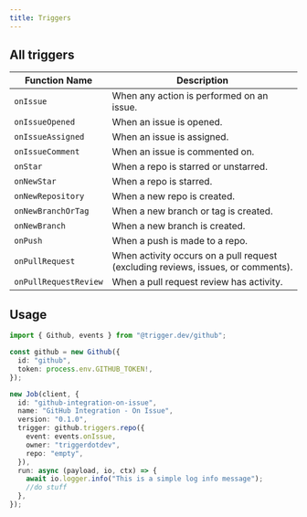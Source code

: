 ```yaml
---
title: Triggers
---
```


## All triggers

| Function Name         | Description                                                                      |
| --------------------- | -------------------------------------------------------------------------------- |
| `onIssue`             | When any action is performed on an issue.                                        |
| `onIssueOpened`       | When an issue is opened.                                                         |
| `onIssueAssigned`     | When an issue is assigned.                                                       |
| `onIssueComment`      | When an issue is commented on.                                                   |
| `onStar`              | When a repo is starred or unstarred.                                             |
| `onNewStar`           | When a repo is starred.                                                          |
| `onNewRepository`     | When a new repo is created.                                                      |
| `onNewBranchOrTag`    | When a new branch or tag is created.                                             |
| `onNewBranch`         | When a new branch is created.                                                    |
| `onPush`              | When a push is made to a repo.                                                   |
| `onPullRequest`       | When activity occurs on a pull request (excluding reviews, issues, or comments). |
| `onPullRequestReview` | When a pull request review has activity.                                         |

## Usage

```ts
import { Github, events } from "@trigger.dev/github";

const github = new Github({
  id: "github",
  token: process.env.GITHUB_TOKEN!,
});

new Job(client, {
  id: "github-integration-on-issue",
  name: "GitHub Integration - On Issue",
  version: "0.1.0",
  trigger: github.triggers.repo({
    event: events.onIssue,
    owner: "triggerdotdev",
    repo: "empty",
  }),
  run: async (payload, io, ctx) => {
    await io.logger.info("This is a simple log info message");
    //do stuff
  },
});
```

